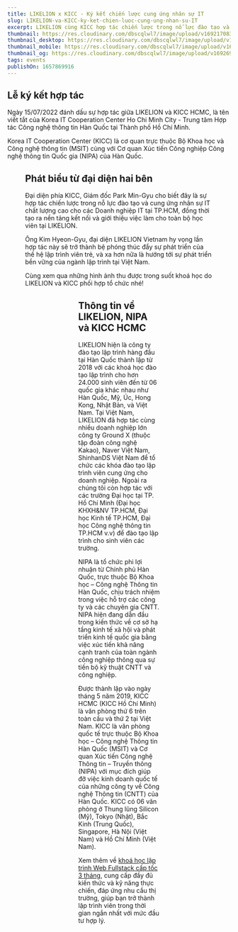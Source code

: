 ```yaml
---
title: LIKELION x KICC - Ký kết chiến lược cung ứng nhân sự IT
slug: LIKELION-va-KICC-ky-ket-chien-luoc-cung-ung-nhan-su-IT
excerpt: LIKELION cùng KICC hợp tác chiến lược trong nỗ lực đào tạo và cung ứng nhân sự IT chất lượng cao cho các Doanh nghiệp IT tại TPHCM
thumbnail: https://res.cloudinary.com/dbscqlwl7/image/upload/v1692170837/blogs/LIKELION-va-KICC-ky-ket-chien-luoc-cung-ung-nhan-su-IT/KICC_Thumbnail_zkp6mf.png
thumbnail_desktop: https://res.cloudinary.com/dbscqlwl7/image/upload/v1692170837/blogs/LIKELION-va-KICC-ky-ket-chien-luoc-cung-ung-nhan-su-IT/KICC_Desktop_rfggpe.png
thumbnail_mobile: https://res.cloudinary.com/dbscqlwl7/image/upload/v1692170837/blogs/LIKELION-va-KICC-ky-ket-chien-luoc-cung-ung-nhan-su-IT/KICC_Mobile_tb6i8f.png
thumbnail_og: https://res.cloudinary.com/dbscqlwl7/image/upload/v1692693163/blogs/LIKELION-va-KICC-ky-ket-chien-luoc-cung-ung-nhan-su-IT/KICC_Thumbnail_Social_svnjvk.png
tags: events
publishOn: 1657869916
---
```


## Lễ ký kết hợp tác

Ngày 15/07/2022 đánh dấu sự hợp tác giữa LIKELION và KICC HCMC, là tên viết tắt của Korea IT Cooperation Center Ho Chi Minh City - Trung tâm Hợp tác Công nghệ thông tin Hàn Quốc tại Thành phố Hồ Chí Minh.

Korea IT Cooperation Center (KICC) là cơ quan trực thuộc Bộ Khoa học và Công nghệ thông tin (MSIT) cùng với Cơ quan Xúc tiến Công nghiệp Công nghệ thông tin Quốc gia (NIPA) của Hàn Quốc.

<Figure
  imageUrl="https://res.cloudinary.com/dbscqlwl7/image/upload/v1692170836/blogs/LIKELION-va-KICC-ky-ket-chien-luoc-cung-ung-nhan-su-IT/1_nukfhz.jpg"
  caption="Buổi ký kết hợp tác giữa LIKELION và KICC"
/>

## Phát biểu từ đại diện hai bên

Đại diện phía KICC, Giám đốc Park Min-Gyu cho biết đây là sự hợp tác chiến lược trong nỗ lực đào tạo và cung ứng nhân sự IT chất lượng cao cho các Doanh nghiệp IT tại TP.HCM, đồng thời tạo ra nền tảng kết nối và giới thiệu việc làm cho toàn bộ học viên tại LIKELION.

Ông Kim Hyeon-Gyu, đại diện LIKELION Vietnam hy vọng lần hợp tác này sẽ trở thành bệ phóng thúc đẩy sự phát triển của thế hệ lập trình viên trẻ, và xa hơn nữa là hướng tới sự phát triển bền vững của ngành lập trình tại Việt Nam.

Cùng xem qua những hình ảnh thu được trong suốt khoá học do LIKELION và KICC phối hợp tổ chức nhé!

<Figure
  imageUrl="https://res.cloudinary.com/dbscqlwl7/image/upload/v1692170837/blogs/LIKELION-va-KICC-ky-ket-chien-luoc-cung-ung-nhan-su-IT/2_mhcu60.jpg"
  caption="Buổi giới thiệu về KICC HCMC và kết nối việc làm tại các công ty IT Hàn Quốc sau khoá học"
/>

<Figure
  imageUrl="https://res.cloudinary.com/dbscqlwl7/image/upload/v1692170837/blogs/LIKELION-va-KICC-ky-ket-chien-luoc-cung-ung-nhan-su-IT/3_y56viq.jpg"
  caption="Địa điểm lớp học tại KICC HCMC"
/>

<Figure
  imageUrl="https://res.cloudinary.com/dbscqlwl7/image/upload/v1692170838/blogs/LIKELION-va-KICC-ky-ket-chien-luoc-cung-ung-nhan-su-IT/4_z4r4rp.jpg"
  caption="Không gian lớp học diễn ra vào tháng 9 tại KICC HCMC (học viên được trang bị máy tính bàn phục vụ cho việc học tại chỗ) "
/>

## **Thông tin về LIKELION, NIPA và KICC HCMC**

LIKELION hiện là công ty đào tạo lập trình hàng đầu tại Hàn Quốc thành lập từ 2018 với các khoá học đào tạo lập trình cho hơn 24.000 sinh viên đến từ 06 quốc gia khác nhau như Hàn Quốc, Mỹ, Úc, Hong Kong, Nhật Bản, và Việt Nam. Tại Việt Nam, LIKELION đã hợp tác cùng nhiều doanh nghiệp lớn công ty Ground X (thuộc tập đoàn công nghệ Kakao), Naver Việt Nam, ShinhanDS Việt Nam để tổ chức các khóa đào tạo lập trình viên cung ứng cho doanh nghiệp. Ngoài ra chúng tôi còn hợp tác với các trường Đại học tại TP. Hồ Chí Minh (Đại học KHXH&NV TP.HCM, Đại học Kinh tế TP.HCM, Đại học Công nghệ thông tin TP.HCM v.v) để đào tạo lập trình cho sinh viên các trường.

NIPA là tổ chức phi lợi nhuận từ Chính phủ Hàn Quốc, trực thuộc Bộ Khoa học – Công nghệ Thông tin Hàn Quốc, chịu trách nhiệm trong việc hỗ trợ các công ty và các chuyên gia CNTT. NIPA hiện đang dẫn đầu trong kiến thức về cơ sở hạ tầng kinh tế xã hội và phát triển kinh tế quốc gia bằng việc xúc tiến khả năng cạnh tranh của toàn ngành công nghiệp thông qua sự tiến bộ kỹ thuật CNTT và công nghiệp.

Được thành lập vào ngày tháng 5 năm 2019, KICC HCMC (KICC Hồ Chí Minh) là văn phòng thứ 6 trên toàn cầu và thứ 2 tại Việt Nam. KICC là văn phòng quốc tế trực thuộc Bộ Khoa học – Công nghệ Thông tin Hàn Quốc (MSIT) và Cơ quan Xúc tiến Công nghệ Thông tin – Truyền thông (NIPA) với mục đích giúp đỡ việc kinh doanh quốc tế của những công ty về Công nghệ Thông tin (CNTT) của Hàn Quốc. KICC có 06 văn phòng ở Thung lũng Silicon (Mỹ), Tokyo (Nhật), Bắc Kinh (Trung Quốc), Singapore, Hà Nội (Việt Nam) và Hồ Chí Minh (Việt Nam).

Xem thêm về [khoá học lập trình Web Fullstack cấp tốc 3 tháng](https://www.likelion.edu.vn/courses/khoa-hoc-lap-trinh-web-fullstack), cung cấp đầy đủ kiến thức và kỹ năng thực chiến, đáp ứng nhu cầu thị trường, giúp bạn trở thành lập trình viên trong thời gian ngắn nhất với mức đầu tư hợp lý.
